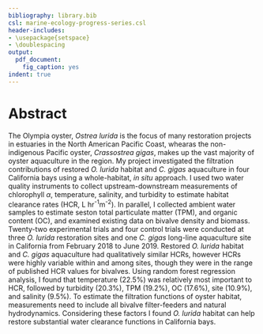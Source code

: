 ```yaml
---
bibliography: library.bib
csl: marine-ecology-progress-series.csl
header-includes: 
- \usepackage{setspace}
- \doublespacing
output:
  pdf_document:
    fig_caption: yes
indent: true
---
```


# Abstract

The Olympia oyster, *Ostrea lurida* is the focus of many restoration projects in estuaries in the North American Pacific Coast, whearas the non-indigenous Pacific oyster, *Crassostrea gigas*, makes up the vast majority of oyster aquaculture in the region.
My project investigated the filtration contributions of restored *O. lurida* habitat and *C. gigas* aquaculture in four California bays using a whole-habitat, *in situ* approach.
I used two water quality instruments to collect upstream-downstream measurements of chlorophyll $\alpha$, temperature, salinity, and turbidity to estimate habitat clearance rates (HCR, L hr^-1^m^-2^).
In parallel, I collected ambient water samples to estimate seston total particulate matter (TPM), and organic content (OC), and examined existing data on bivalve density and biomass.
Twenty-two experimental trials and four control trials were conducted at three *O. lurida* restoration sites and one *C. gigas* long-line aquaculture site in California from February 2018 to June 2019.
Restored *O. lurida* habitat and *C. gigas* aquaculture had qualitatively similar HCRs, however HCRs were highly variable within and among sites, though they were in the range of published HCR values for bivalves.
Using random forest regression analysis, I found that temperature (22.5%) was relatively most important to HCR, followed by turbidity (20.3%), TPM (19.2%), OC (17.6%), site (10.9%), and salinity (9.5%).
To estimate the filtration functions of oyster habitat, measurements need to include all bivalve filter-feeders and natural hydrodynamics. Considering these factors I found *O. lurida* habitat can help restore substantial water clearance functions in California bays.




